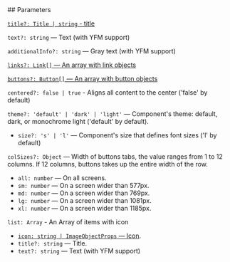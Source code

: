

<Meta of={ContentStories} />
<StoryTemplate>
## Parameters

[`title?: Title | string` - title](?path=/docs/documentation-types--docs#title-block-title)

`text?: string` — Text (with YFM support)

`additionalInfo?: string` — Gray text (with YFM support)

[`links?: Link[]` — An array with link objects](?path=/docs/documentation-types--docs#link)

[`buttons?: Button[]` — An array with button objects](?path=/docs/documentation-types--docs#button)

`centered?: false | true` - Aligns all content to the center ('false' by default)

`theme?: 'default' | 'dark' | 'light'` — Component's theme: default, dark, or monochrome light ('default' by default).

- `size?: 's' | 'l'` — Component's size that defines font sizes ('l' by default)

`сolSizes?: Object` — Width of buttons tabs, the value ranges from 1 to 12 columns. If 12 columns, buttons takes up the entire width of the row.

- `all: number` — On all screens.
- `sm: number` — On a screen wider than 577px.
- `md: number` — On a screen wider than 769px.
- `lg: number` — On a screen wider than 1081px.
- `xl: number` — On a screen wider than 1185px.

`list: Array` - An Array of items with icon
- [`icon: string | ImageObjectProps` — Icon](?path=/docs/documentation-types--docs#imageobjectprops---image-property).
- `title?: string` — Title.
- `text?: string` — Text (with YFM support)
</StoryTemplate>
